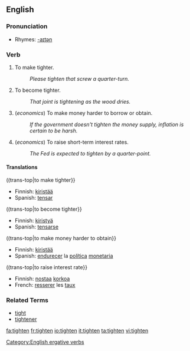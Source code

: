 ==English==

===Pronunciation===
*Rhymes: [[Rhymes:English:-aɪtən|-aɪtən]]

===Verb===
# To make tighter.
#: ''Please tighten that screw a quarter-turn.''
# To become tighter.
#: ''That joint is tightening as the wood dries.''
#(''economics'') To make money harder to borrow or obtain.
#: ''If the government doesn't tighten the money supply, inflation is certain to be harsh.''
#(''economics'') To raise short-term interest rates.
#: ''The Fed is expected to tighten by a quarter-point.''

====Translations====
((trans-top|to make tighter}}
*Finnish: [[kiristää]]
*Spanish: [[tensar]]
{{trans-bottom}}

((trans-top|to become tighter}}
*Finnish: [[kiristyä]]
*Spanish: [[tensarse]]
{{trans-bottom}}

((trans-top|to make money harder to obtain}}
*Finnish: [[kiristää]]
*Spanish: [[endurecer]] la [[política]] [[monetaria]]
{{trans-bottom}}

((trans-top|to raise interest rate}}
*Finnish: [[nostaa]] [[korko|korkoa]]
*French: [[resserer]] les [[taux]]
{{trans-bottom}}

===Related Terms===
*[[tight]]
*[[tightener]]

[[Category:English ergative verbs]]

[[fa:tighten]]
[[fr:tighten]]
[[io:tighten]]
[[it:tighten]]
[[ta:tighten]]
[[vi:tighten]]